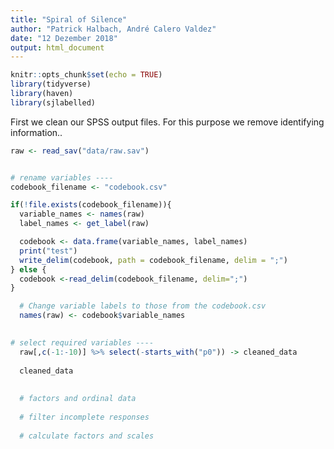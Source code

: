 ```yaml
---
title: "Spiral of Silence"
author: "Patrick Halbach, André Calero Valdez"
date: "12 Dezember 2018"
output: html_document
---
```


```r
knitr::opts_chunk$set(echo = TRUE)
library(tidyverse)
library(haven)
library(sjlabelled)
```

First we clean our SPSS output files. For this purpose we remove identifying information..
```r
raw <- read_sav("data/raw.sav")


# rename variables ---- 
codebook_filename <- "codebook.csv"

if(!file.exists(codebook_filename)){
  variable_names <- names(raw)
  label_names <- get_label(raw)

  codebook <- data.frame(variable_names, label_names)
  print("test")
  write_delim(codebook, path = codebook_filename, delim = ";")
} else {
  codebook <-read_delim(codebook_filename, delim=";")
}

  # Change variable labels to those from the codebook.csv
  names(raw) <- codebook$variable_names
  

# select required variables ----
  raw[,c(-1:-10)] %>% select(-starts_with("p0")) -> cleaned_data
  
  cleaned_data
  
  
  # factors and ordinal data
  
  # filter incomplete responses
  
  # calculate factors and scales
  
  
```
